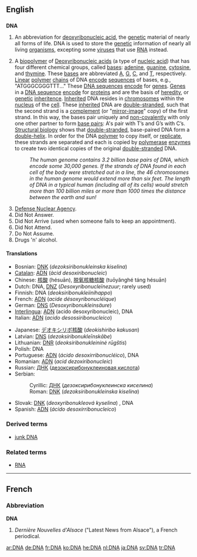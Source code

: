{{rfc|Second def is too long, encyclopedic}}
==English==

==={{initialism}}===
'''DNA'''
{{wikipedia}}
# {{genetics}} An abbreviation for [[deoxyribonucleic acid]], the [[genetic]] material of nearly all forms of life. DNA is used to store the [[genetic]] information of nearly all living [[organisms]], excepting some [[viruses]] that use [[RNA]] instead.
# {{biochemistry}} A [[biopolymer]] of [[Deoxyribonucleic acid]]s (a type of [[nucleic acid]]) that has four different chemical groups, called [[bases]]: [[adenine]], [[guanine]], [[cytosine]], and [[thymine]]. These [[bases]] are abbreviated [[A]], [[G]], [[C]], and [[T]], respectively. [[Linear]] [[polymer]] [[chain]]s of DNA [[encode]] [[sequence]]s of bases, e.g., "ATGGGCGGGTTT..." These [[DNA sequence]]s [[encode]] for [[gene]]s. [[Gene]]s in a [[DNA sequence]] [[encode]] for [[protein]]s and are the basis of [[heredity]], or [[genetic]] [[inheritence]]. [[Inherit]]ed DNA resides in [[chromosome]]s within the [[nucleus]] of the [[cell]]. These [[inherit]]ed DNA are [[double-stranded]], such that the second strand is a [[complement]] (or "[[mirror-image]]" copy) of the first strand. In this way, the bases pair uniquely and [[non-covalent]]ly with only one other partner to form [[base pair]]s: A's pair with T’s and G’s with C’s. [[Structural biology]] shows that [[double-stranded]], base-paired DNA form a [[double-helix]]. In order for the DNA [[polymer]] to copy itself, or [[replicate]], these strands are separated and each is copied by [[polymerase]] [[enzyme]]s to create two identical copies of the original [[double-stranded]] DNA.
#:''The human genome contains 3.2 billion base pairs of DNA, which encode some 30,000 genes. If the strands of DNA found in each cell of the body were stretched out in a line, the 46 chromosomes in the human genome would extend more than six feet. The length of DNA in a typical human (including all of its cells) would stretch more than 100 billion miles or more than 1000 times the distance between the earth and sun!''
# [[w:Defense Nuclear Agency|Defense Nuclear Agency]].
# Did Not Answer.
# Did Not Arrive (used when someone fails to keep an appointment).
# Did Not Attend.
# Do Not Assume.
# Drugs 'n' alcohol.

====Translations====
{{trans-top|deoxyribonucleic acid}}
*Bosnian: [[DNK#Bosnian|DNK]] (''dezoksiribonukleinska kiselina'') {{f}}
*[[Catalan]]: [[ADN]] (''àcid desoxiribonucleic'')
*Chinese: [[核酸]] (hésuān), [[脱氧核糖核酸]] (tuōyǎnghé táng hésuān)
*Dutch: DNA, [[DNZ]] (''Desoxyribonucleïnezuur''; rarely used)
*Finnish: DNA (''deoksiribonukleiinihappo'')
*French: [[ADN]] (''acide désoxyribonucléique'') {{m}}
*German: [[DNS]] (''Desoxyribonukleinsäure'') {{f}}
*[[Interlingua]]: [[ADN]] (acido desoxyribonucleic), DNA
*Italian: [[ADN]] (''acido desossiribonucleico'') {{m}}
{{trans-mid}}
*Japanese: [[デオキシリボ核酸]] (''deokishiribo kakusan'')
*Latvian: [[DNS#Latvian|DNS]] (''dezoksiribonukleīnskābe'')
*Lithuanian: [[DNR]] (''deoksiribonukleininė rūgštis'')
*Polish: DNA
*Portuguese: [[ADN]] (''ácido desoxirribonucléico''), DNA
*Romanian: [[ADN]] (''acid dezoxiribonucleic'') {{m}}
*Russian: [[ДНК#Russian|ДНК]] ([[дезоксирибонуклеиновая кислота]]) {{f}}
*Serbian:
*:Cyrillic: [[ДНК#Serbian|ДНК]] (''дезоксирибонуклеинска киселина'') {{f}}
*:Roman: [[DNK#Serbian|DNK]] (''dezoksiribonukleinska kiselina'') {{f}}
*Slovak: [[DNK]] (''deoxyribonukleová kyselina'') {{f}}, DNA {{n}}
*Spanish: [[ADN]] (''ácido desoxirribonucleico'') {{m}}
{{trans-bottom}}

===Derived terms===
*[[junk DNA]]

===Related terms===
*[[RNA]]

----

==French==

===Abbreviation===
'''DNA'''

# ''Dernière Nouvelles d'Alsace'' ("Latest News from Alsace"), a French periodical.

[[ar:DNA]]
[[de:DNA]]
[[fr:DNA]]
[[ko:DNA]]
[[he:DNA]]
[[nl:DNA]]
[[ja:DNA]]
[[sv:DNA]]
[[tr:DNA]]
